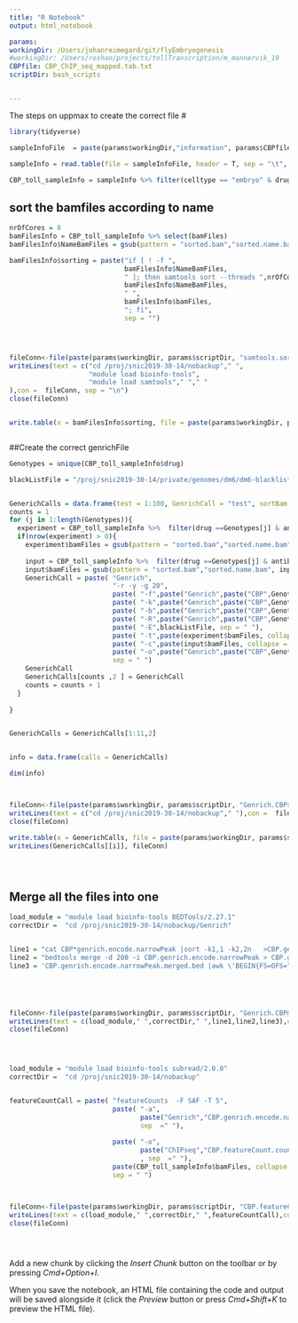```yaml
---
title: "R Notebook"
output: html_notebook

params:
workingDir: /Users/johanreimegard/git/flyEmbryogenesis
#workingDir: /Users/roshan/projects/tollTranscription/m_mannervik_19
CBPfile: CBP_ChIP_seq_mapped.tab.txt
scriptDir: bash_scripts


---
```



The steps on uppmax to create the correct file 
# 

```r
library(tidyverse)

sampleInfoFile  = paste(params$workingDir,"information", params$CBPfile , sep = "/") 

sampleInfo = read.table(file = sampleInfoFile, header = T, sep = "\t", quote = "", stringsAsFactors = F)

CBP_toll_sampleInfo = sampleInfo %>% filter(celltype == "embryo" & drug != "Undetermined")

```



## sort the bamfiles according to name
```r

nrOfCores = 8
bamFilesInfo = CBP_toll_sampleInfo %>% select(bamFiles)
bamFilesInfo$NameBamFiles = gsub(pattern = "sorted.bam","sorted.name.bam", bamFilesInfo$bamFiles)

bamFilesInfo$sorting = paste("if [ ! -f ", 
                             bamFilesInfo$NameBamFiles,
                             " ]; then samtools sort --threads ",nrOfCores," -n -o ",
                             bamFilesInfo$NameBamFiles,
                             " ",
                             bamFilesInfo$bamFiles,
                             "; fi",
                             sep = "")




fileConn<-file(paste(params$workingDir, params$scriptDir, "samtools.sort.name.CBPseq1.sh", sep = "/"))
writeLines(text = c("cd /proj/snic2019-30-14/nobackup"," ",
                    "module load bioinfo-tools",
                    "module load samtools"," "," "
),con =  fileConn, sep = "\n")
close(fileConn)


write.table(x = bamFilesInfo$sorting, file = paste(params$workingDir, params$scriptDir, "samtools.sort.name.CBPseq1.sh", sep = "/"), append = TRUE, quote = F, sep = "\t", row.names = F,col.names = F)



```





##Create the correct genrichFile

```r





Genotypes = unique(CBP_toll_sampleInfo$drug)

blackListFile = "/proj/snic2019-30-14/private/genomes/dm6/dm6-blacklist.v2.bed"


GenerichCalls = data.frame(test = 1:100, GenrichCall = "test", sortBam = "test" ,stringsAsFactors = F)
counts = 1
for (j in 1:length(Genotypes)){
  experiment = CBP_toll_sampleInfo %>%  filter(drug ==Genotypes[j] & antibody == "CBP")
  if(nrow(experiment) > 0){
    experiment$bamFiles = gsub(pattern = "sorted.bam","sorted.name.bam", experiment$bamFiles)
    
    input = CBP_toll_sampleInfo %>%  filter(drug ==Genotypes[j] & antibody == "input")
    input$bamFiles = gsub(pattern = "sorted.bam","sorted.name.bam", input$bamFiles)
    GenerichCall = paste( "Genrich",
                          "-r -y -g 20",
                          paste( "-f",paste("Genrich",paste("CBP",Genotypes[j],"genrich.encode.narrowPeak.log",sep = "_"), sep  ="/")),
                          paste( "-k",paste("Genrich",paste("CBP",Genotypes[j],"genrich.encode.narrowPeak.pileups",sep = "_"), sep  ="/")),
                          paste( "-b",paste("Genrich",paste("CBP",Genotypes[j],"genrich.encode.narrowPeak.intervals",sep = "_"), sep  ="/")),
                          paste( "-R",paste("Genrich",paste("CBP",Genotypes[j],"genrich.encode.narrowPeak.pcrDuplicates",sep = "_"), sep  ="/")),
                          paste( "-E",blackListFile, sep = " "),
                          paste( "-t",paste(experiment$bamFiles, collapse = ","), sep  =" "),
                          paste( "-c",paste(input$bamFiles, collapse = ","), sep  =" "),
                          paste( "-o",paste("Genrich",paste("CBP",Genotypes[j],"genrich.encode.narrowPeak",sep = "_"), sep  ="/")),
                          sep = " ")
    GenerichCall
    GenerichCalls[counts ,2 ] = GenerichCall
    counts = counts + 1
  }
  
}


GenerichCalls = GenerichCalls[1:11,2]


info = data.frame(calls = GenerichCalls)

dim(info)



fileConn<-file(paste(params$workingDir, params$scriptDir, "Genrich.CBPseq1.sh", sep = "/"))
writeLines(text = c("cd /proj/snic2019-30-14/nobackup"," "),con =  fileConn, sep = "\n")
close(fileConn)

write.table(x = GenerichCalls, file = paste(params$workingDir, params$scriptDir, "Genrich.CBPseq1.sh", sep = "/"), append = TRUE, quote = F, sep = "\t", row.names = F,col.names = F)
writeLines(GenerichCalls[[i]], fileConn)





```


## Merge all the files into one


```r

load_module = "module load bioinfo-tools BEDTools/2.27.1"
correctDir =  "cd /proj/snic2019-30-14/nobackup/Genrich"


line1 = "cat CBP*genrich.encode.narrowPeak |sort -k1,1 -k2,2n   >CBP.genrich.encode.narrowPeak"
line2 = "bedtools merge -d 200 -i CBP.genrich.encode.narrowPeak > CBP.genrich.encode.narrowPeak.merged.bed"
line3 = 'CBP.genrich.encode.narrowPeak.merged.bed |awk \'BEGIN{FS=OFS="\\t"; print "GeneID\\tChr\\tStart\\tEnd\\tStrand"}{print "Region"NR, $1, $2+1, $3, "."}\' >CBP.genrich.encode.narrowPeak.merged.SAF'





fileConn<-file(paste(params$workingDir, params$scriptDir, "Genrich.CBPmerge.sh", sep = "/"))
writeLines(text = c(load_module," ",correctDir," ",line1,line2,line3),con =  fileConn, sep = "\n")
close(fileConn)





```

```r




load_module = "module load bioinfo-tools subread/2.0.0"
correctDir =  "cd /proj/snic2019-30-14/nobackup"


featureCountCall = paste( "featureCounts  -F SAF -T 5",
                          paste( "-a",
                                 paste("Genrich","CBP.genrich.encode.narrowPeak.merged.SAF", sep  ="/"), 
                                 sep  =" "),
                          
                          paste( "-o",
                                 paste("ChIPseq","CBP.featureCount.count.tab.txt", sep  ="/")
                                 , sep  =" "),
                          paste(CBP_toll_sampleInfo$bamFiles, collapse = " "),
                          sep = " ")



fileConn<-file(paste(params$workingDir, params$scriptDir, "CBP.featureCount.sh", sep = "/"))
writeLines(text = c(load_module," ",correctDir," ",featureCountCall),con =  fileConn, sep = "\n")
close(fileConn)





```


Add a new chunk by clicking the *Insert Chunk* button on the toolbar or by pressing *Cmd+Option+I*.

When you save the notebook, an HTML file containing the code and output will be saved alongside it (click the *Preview* button or press *Cmd+Shift+K* to preview the HTML file).
